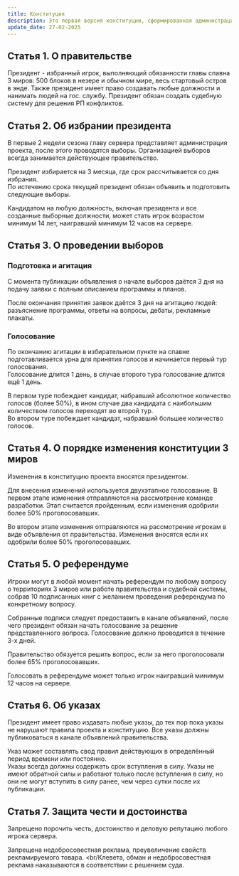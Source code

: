 ```yaml
---
title: Конституция
description: Это первая версия конституции, сформированная администрацией проекта как основополагающая. Конституция обновляется президентом по результатам выставляемого им голосования за изменения.
update_date: 27-02-2025
---
```

## Статья 1. О правительстве
Президент - избранный игрок, выполняющий обязанности главы спавна 3 миров: 500 блоков в незере и обычном мире, весь стартовый остров в энде. Также президент имеет право создавать любые должности и нанимать людей на гос. службу. Президент обязан создать судебную систему для решения РП конфликтов.
## Статья 2. Об избрании президента
В первые 2 недели сезона главу сервера представляет администрация проекта, после этого проводятся выборы. Организацией выборов всегда занимается действующее правительство.

Президент избирается на 3 месяца, где срок рассчитывается со дня избрания.
<br/>По истечению срока текущий президент обязан объявить и подготовить следующие выборы.

Кандидатом на любую должность, включая президента и все созданные выборные должности, может стать игрок возрастом минимум 14 лет, наигравший минимум 12 часов на сервере.
## Статья 3. О проведении выборов
### Подготовка и агитация
С момента публикации объявления о начале выборов даётся 3 дня на подачу заявки с полным описанием программы и планов.

После окончания принятия заявок даётся 3 дня на агитацию людей: разъяснение программы, ответы на вопросы, дебаты, рекламные плакаты.
### Голосование
По окончанию агитации в избирательном пункте на спавне подготавливается урна для принятия голосов и начинается первый тур голосования.
<br/>Голосование длится 1 день, в случае второго тура голосование длится ещё 1 день.

В первом туре побеждает кандидат, набравший абсолютное количество голосов (более 50%), в ином случае два кандидата с наибольшим количеством голосов переходят во второй тур.
<br/>Во втором туре побеждает кандидат, набравший большее количество голосов.
## Статья 4. О порядке изменения конституции 3 миров
Изменения в конституцию проекта вносятся президентом.

Для внесения изменений используется двухэтапное голосование. В первом этапе изменения отправляются на рассмотрение команде разработки. Этап считается пройденным, если изменения одобрили более 50% проголосовавших.

Во втором этапе изменения отправляются на рассмотрение игрокам в виде объявления от правительства. Изменения вносятся если их одобрили более 50% проголосовавших.
## Статья 5. О референдуме
Игроки могут в любой момент начать референдум по любому вопросу о территориях 3 миров или работе правительства и судебной системы, собрав 10 подписанных книг с желанием проведения референдума по конкретному вопросу.

Собранные подписи следует предоставить в канале объявлений, после чего президент обязан начать голосование за решение представленного вопроса. Голосование должно проводится в течение 3-х дней.

Правительство обязуется решить вопрос, если за него проголосовали более 65% проголосовавших.

Голосовать в референдуме может только игрок наигравший минимум 12 часов на сервере.
## Статья 6. Об указах
Президент имеет право издавать любые указы, до тех пор пока указы не нарушают правила проекта и конституцию. Все указы должны публиковаться в канале объявлений правительства.

Указ может составлять свод правил действующих в определённый период времени или постоянно.
<br/>Указы всегда должны содержать срок вступления в силу. Указы не имеют обратной силы и работают только после вступления в силу, но они не могут вступить в силу ранее, чем через сутки после их публикации.
## Статья 7. Защита чести и достоинства
Запрещено порочить честь, достоинство и деловую репутацию любого игрока сервера. 

Запрещена недобросовестная реклама, преувеличение свойств рекламируемого товара. 
<br/Клевета, обман и недобросовестная реклама наказываются в соответствии с решением суда.
